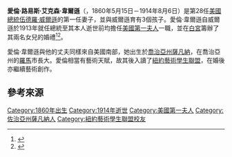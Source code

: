 {{noteTA
|G1= 美國總統
|G2= 人物
}}
{{Infobox officeholder|original_name=Ellen Axson Wilson|successor1=梅貝爾·菲爾德（Mabel Fielder）|children={{link-en|瑪格麗特·伍德羅·威爾遜|Margaret Woodrow Wilson}}
<br />{{link-en|潔西·伍德羅·威爾遜·塞爾|Jessie Woodrow Wilson Sayre}}<br />{{link-en|愛蓮娜·威爾遜·馬卡亞當|Eleanor Wilson McAdoo}}|spouse={{Marriage|[[伍德羅·威爾遜|伍德羅·威爾遜]]|1885}}|resting_place={{link-en|默特爾山公墓|Myrtle Hill Cemetery}}|death_cause=[[腎炎|腎炎]]|death_place={{USA}}[[華盛頓哥倫比亞特區|華盛頓哥倫比亞特區]]|death_date={{death date and age|1914|8|6|1860|5|15}}|birth_place={{USA}}[[喬治亞州|喬治亞州]][[薩凡納|薩凡納]]|birth_date={{birth date|1860|5|15}}|birth_name=愛倫·路易斯·艾克森<br />Ellen Louise Axson|predecessor1=夏洛特·福特（Charlotte Fort）|image=ELWilson.jpg|term_end1=1913年3月1日|term_start1=1911年1月17日|governor1=[[伍德羅·威爾遜|伍德羅·威爾遜]]|office1=[[新澤西州|新澤西州]][[第一夫人|第一夫人]]|successor={{link-en|瑪嘉烈·伍德羅·威爾遜|Margaret Woodrow Wilson}}|predecessor=[[海倫·赫倫·塔虎脫|海倫·赫倫·塔虎脫]]|term_end=1914年8月6日|term_start=1913年3月4日|president=[[伍德羅·威爾遜|伍德羅·威爾遜]]|office=[[美國第一夫人|美國第一夫人]]|signature=Ellen Wilson Signature.svg}}

'''愛倫·路易斯·艾克森·韋爾遜'''（{{lang-en|Ellen Louise Axson Wilson}}，1860年5月15日－1914年8月6日）是第28任[[美國總統|美國總統]][[伍德羅·威爾遜|伍德羅·威爾遜]]的第一任妻子，並與威爾遜育有3個孩子。愛倫·韋爾遜自威爾遜於1913年就任總統至其本人逝世前均擔任[[美國第一夫人|美國第一夫人]]一職，並在[[白宮|白宮]]籌辦了其兩名女兒的婚禮<ref name=":7">{{Cite web|title=Ellen Axson Wilson|url=https://www.whitehouse.gov/about-the-white-house/first-families/ellen-axson-wilson/|accessdate=2021-01-25|work=白宮|language=en|dead-url=no|archive-date=2021-01-23|archive-url=https://web.archive.org/web/20210123202700/https://www.whitehouse.gov/about-the-white-house/first-families/ellen-axson-wilson/}}</ref><ref name="NFLL-EllenWil">{{Cite web|title=First Lady Biography: Ellen Wilson|url=http://www.firstladies.org/biographies/firstladies.aspx?biography=28|accessdate=2010-03-11|publisher=美國國家第一夫人圖書館|dead-url=no|location=俄亥俄州坎頓|archive-date=2012-04-25|archive-url=https://www.webcitation.org/67AwZpV5R?url=http://www.firstladies.org/biographies/firstladies.aspx?biography=28}}</ref>。

愛倫·韋爾遜與他的丈夫同樣來自美國南部，她出生於[[喬治亞州|喬治亞州]][[薩凡納|薩凡納]]，在喬治亞州的[[羅馬_(喬治亞州)|羅馬]]市長大。愛倫相當有藝術天賦，故其後入讀了[[紐約藝術學生聯盟|紐約藝術學生聯盟]]，在婚後亦繼續藝術創作。

== 參考來源 ==
{{reflist}}

{{美國第一夫人}}
{{DEFAULTSORT:Ellen}}
[[Category:1860年出生|Category:1860年出生]]
[[Category:1914年逝世|Category:1914年逝世]]
[[Category:美國第一夫人|Category:美國第一夫人]]
[[Category:佐治亞州薩凡納人|Category:佐治亞州薩凡納人]]
[[Category:紐約藝術學生聯盟校友|Category:紐約藝術學生聯盟校友]]
